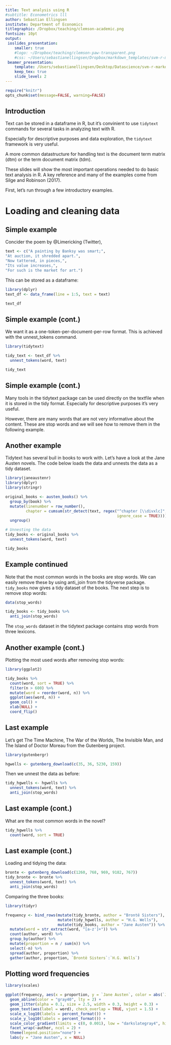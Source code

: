 ```yaml
---
title: Text analysis using R
#subtitle: Econometrics lll
author: Sebastian Ellingsen
institute: Department of Economics
titlegraphic: /Dropbox/teaching/clemson-academic.png
fontsize: 10pt
output:
 ioslides_presentation:
    smaller: true
    #logo: ~/Dropbox/teaching/clemson-paw-transparent.png
    #css: ~/Users/sebastianellingsen/Dropbox/markdown_templates/svm-r-markdown-templates-master/svm-ioslides-css.css    
 beamer_presentation:
    template: /Users/sebastianellingsen/Desktop/Datascience/svm-r-markdown-templates-master/svm-latex-beamer.tex
    keep_tex: true
    slide_level: 2
---
```

 


```r
require("knitr")
opts_chunk$set(message=FALSE, warning=FALSE)
```



## Introduction
Text can be stored in a dataframe in R, but it's convinient to use `tidytext` commands for several tasks in analyzing text with R.

Especially for descriptive purposes and data exploration, the `tidytext` framework is very useful.

A more common datastructure for handling text is the document term matrix (dtm) or the term document matrix (tdm). 

These slides will show the most important operations needed to do basic text analysis in R. A key reference and many of the examples come from Silge and Robinson (2017).

First, let's run through a few introductory examples.

# Loading and cleaning data

## Simple example

Concider the poem by @Limericking (Twitter),
```r
text <- c("A painting by Banksy was smart;",
"At auction, it shredded apart.",
"Now tattered, in pieces,",
"Its value increases,",
"For such is the market for art.")


```

This can be stored as a dataframe:
```r
library(dplyr)
text_df <- data_frame(line = 1:5, text = text)

text_df
```
 

## Simple example (cont.)

We want it as a one-token-per-document-per-row format. This is achieved with the unnest_tokens command.

```r
library(tidytext)

tidy_text <- text_df %>%
  unnest_tokens(word, text)

tidy_text
```



## Simple example (cont.)

Many tools in the tidytext package can be used directly on the textfile when it is stored in the tidy format. Especially for descriptive purposes it's very useful.

However, there are many words that are not very informative about the content. These are stop words and we will see how to remove them in the following example. 


## Another example

Tidytext has several buil in books to work with. Let's have a look at the Jane Austen novels. The code below loads the data and unnests the data as a tidy dataset. 


```r

library(janeaustenr)
library(dplyr)
library(stringr)

original_books <- austen_books() %>%
  group_by(book) %>%
  mutate(linenumber = row_number(),
         chapter = cumsum(str_detect(text, regex("^chapter [\\divxlc]",
                                                 ignore_case = TRUE)))) %>%
  ungroup()

# Unnesting the data
tidy_books <- original_books %>%
  unnest_tokens(word, text)

tidy_books


```


## Example continued

Note that the most common words in the books are stop words. We can easily remove these by using anti_join from the tidyverse package. `tidy_books` now gives a tidy dataset of the books. The next step is to remove stop words:

```r
data(stop_words)

tidy_books <- tidy_books %>%
  anti_join(stop_words)

```


The `stop_words` dataset in the tidytext package contains stop words from three lexicons. 


## Another example (cont.)
Plotting the most used words after removing stop words:
```r
library(ggplot2)

tidy_books %>%
  count(word, sort = TRUE) %>%
  filter(n > 600) %>%
  mutate(word = reorder(word, n)) %>%
  ggplot(aes(word, n)) +
  geom_col() +
  xlab(NULL) +
  coord_flip()

```


## Last example

Let’s get The Time Machine, The War of the Worlds, The Invisible Man, and The Island of Doctor Moreau from the Gutenberg project.

```r

library(gutenbergr)

hgwells <- gutenberg_download(c(35, 36, 5230, 159))

```

Then we unnest the data as before:
```r

tidy_hgwells <- hgwells %>%
  unnest_tokens(word, text) %>%
  anti_join(stop_words)

```


## Last example (cont.)

What are the most common words in the novel?

```r
tidy_hgwells %>%
  count(word, sort = TRUE)

```

## Last example (cont.)

Loading and tidying the data:
```r
bronte <- gutenberg_download(c(1260, 768, 969, 9182, 767))
tidy_bronte <- bronte %>%
  unnest_tokens(word, text) %>%
  anti_join(stop_words)

```


Comparing the three books:
```r
library(tidyr)

frequency <- bind_rows(mutate(tidy_bronte, author = "Brontë Sisters"),
                       mutate(tidy_hgwells, author = "H.G. Wells"), 
                       mutate(tidy_books, author = "Jane Austen")) %>% 
  mutate(word = str_extract(word, "[a-z']+")) %>%
  count(author, word) %>%
  group_by(author) %>%
  mutate(proportion = n / sum(n)) %>% 
  select(-n) %>% 
  spread(author, proportion) %>% 
  gather(author, proportion, `Brontë Sisters`:`H.G. Wells`)
```


 
## Plotting word frequencies
```r
library(scales)

ggplot(frequency, aes(x = proportion, y = `Jane Austen`, color = abs(`Jane Austen` - proportion))) +
  geom_abline(color = "gray40", lty = 2) +
  geom_jitter(alpha = 0.1, size = 2.5, width = 0.3, height = 0.3) +
  geom_text(aes(label = word), check_overlap = TRUE, vjust = 1.5) +
  scale_x_log10(labels = percent_format()) +
  scale_y_log10(labels = percent_format()) +
  scale_color_gradient(limits = c(0, 0.001), low = "darkslategray4", high = "gray75") +
  facet_wrap(~author, ncol = 2) +
  theme(legend.position="none") +
  labs(y = "Jane Austen", x = NULL)
```






<!-- # Sentiment analysis -->


<!-- ## Sentiment analysis -->

<!-- Often researcher are interested in finding features of text such as the sentiment, but they are constrained in some way. -->

<!-- Here we cover dictionary based sentiment analysis which is the most straight forward way of doing sentiment analysis. -->

<!-- The idea is to exploit hand coded collections of words that are termed positive/negative and look how often these occur in a given document. -->

<!-- This can easily be done in a tidyverse setting using dictionaries as well as join operations. -->



<!-- ## Dictionaries -->

<!-- ```{r, echo=TRUE, results='hide'} -->

<!-- library(tidytext) -->

<!-- sentiments -->

<!-- get_sentiments("afinn") -->
<!-- get_sentiments("bing") -->
<!-- get_sentiments("nrc") -->

<!-- ``` -->



<!-- ## Sentiment analysis - Example -->

<!-- ```{r, echo=TRUE, results='hide'} -->
<!-- library(janeaustenr) -->
<!-- library(dplyr) -->
<!-- library(stringr) -->

<!-- tidy_books <- austen_books() %>% -->
<!--   group_by(book) %>% -->
<!--   mutate(linenumber = row_number(), -->
<!--          chapter = cumsum(str_detect(text, regex("^chapter [\\divxlc]", -->
<!--                                                  ignore_case = TRUE)))) %>% -->
<!--   ungroup() %>% -->
<!--   unnest_tokens(word, text) -->


<!-- ``` -->


<!-- ## How many words are associated with joy? -->
<!-- ```{r, echo=TRUE, results='hide'} -->

<!-- nrc_joy <- get_sentiments("nrc") %>% -->
<!--   filter(sentiment == "joy") -->

<!-- tidy_books %>% -->
<!--   filter(book == "Emma") %>% -->
<!--   inner_join(nrc_joy) %>% -->
<!--   count(word, sort = TRUE) -->

<!-- ``` -->



<!-- ## How does the sentiment change throughout the novel? -->
<!-- ```{r, echo=TRUE, results='hide'} -->

<!-- library(tidyr) -->

<!-- jane_austen_sentiment <- tidy_books %>% -->
<!--   inner_join(get_sentiments("bing")) %>% -->
<!--   count(book, index = linenumber %/% 80, sentiment) %>% -->
<!--   spread(sentiment, n, fill = 0) %>% -->
<!--   mutate(sentiment = positive - negative) -->

<!-- ``` -->


<!-- ## Making a wordcloud of words in Sense & Sensibility -->
<!-- ```{r, echo=TRUE, results='hide'} -->
<!-- tidy_books <- austen_books() %>% -->
<!--   group_by(book) %>% -->
<!--   filter(book=="Sense & Sensibility") %>% -->
<!--   mutate(linenumber = row_number(), -->
<!--          chapter = cumsum(str_detect(text, regex("^chapter [\\divxlc]", -->
<!--                                                  ignore_case = TRUE)))) %>% -->
<!--   ungroup() %>% -->
<!--   unnest_tokens(word, text) -->


<!-- ``` -->


<!-- ## Making a wordcloud -->
<!-- ```{r, echo=FALSE, results='hide'} -->
<!-- library(wordcloud) -->

<!-- tidy_books %>% -->
<!--   count(word) %>% -->
<!--   with(wordcloud(word, n, max.words = 100)) -->


<!-- ``` -->


<!-- ## Removing stop words -->
<!-- ```{r, echo=FALSE, results='hide'} -->
<!-- library(wordcloud) -->

<!-- tidy_books %>% -->
<!--   anti_join(stop_words) %>% -->
<!--   count(word) %>% -->
<!--   with(wordcloud(word, n, max.words = 100)) -->


<!-- ``` -->





<!-- # Analysing term frequency -->


<!-- This code sums up total words and frequency of each word by book and then joins the two. -->
<!-- ```{r, echo=TRUE, results='hide'} -->

<!-- library(dplyr) -->
<!-- library(janeaustenr) -->
<!-- library(tidytext) -->

<!-- book_words <- austen_books() %>% -->
<!--   unnest_tokens(word, text) %>% -->
<!--   count(book, word, sort = TRUE) %>% -->
<!--   ungroup() -->

<!-- total_words <- book_words %>% -->
<!--   group_by(book) %>% -->
<!--   summarize(total = sum(n)) -->

<!-- book_words <- left_join(book_words, total_words) -->

<!-- book_words -->

<!-- ``` -->






<!-- # Analysing term frequency -->


<!-- ```{r, echo=TRUE, results='hide'} -->

<!-- library(ggplot2) -->

<!-- ggplot(book_words, aes(n/total, fill = book)) + -->
<!--   geom_histogram(show.legend = FALSE) + -->
<!--   xlim(NA, 0.0009) + -->
<!--   facet_wrap(~book, ncol = 2, scales = "free_y") + theme_void() -->

<!-- ``` -->





<!-- # n-grams -->

<!-- ## Bigrams -->
<!-- ```{r, echo=TRUE, results='hide'} -->

<!-- library(dplyr) -->
<!-- library(tidytext) -->
<!-- library(janeaustenr) -->

<!-- austen_bigrams <- austen_books() %>% -->
<!--   unnest_tokens(bigram, text, token = "ngrams", n = 2) -->

<!-- austen_bigrams -->


<!-- ``` -->



<!-- ```{r, echo=TRUE, results='hide'} -->

<!-- austen_bigrams %>% -->
<!--   count(bigram, sort = TRUE) -->

<!-- ``` -->



<!-- ## Remove cases where either is a stopword -->
<!-- ```{r, echo=TRUE, results='hide'} -->

<!-- library(tidyr) -->

<!-- bigrams_separated <- austen_bigrams %>% -->
<!--   separate(bigram, c("word1", "word2"), sep = " ") -->

<!-- bigrams_filtered <- bigrams_separated %>% -->
<!--   filter(!word1 %in% stop_words$word) %>% -->
<!--   filter(!word2 %in% stop_words$word) -->

<!-- # new bigram counts: -->
<!-- bigram_counts <- bigrams_filtered %>% -->
<!--   count(word1, word2, sort = TRUE) -->

<!-- bigram_counts -->
<!-- ``` -->


<!-- We can reunite the bigrams after having removed the stopwords: -->

<!-- ```{r, echo=TRUE, results='hide'} -->

<!-- bigrams_united <- bigrams_filtered %>% -->
<!--   unite(bigram, word1, word2, sep = " ") -->

<!-- bigrams_united -->
<!-- ``` -->


<!-- ## We can analyze word frequency using bigrams: -->

<!-- ```{r, echo=TRUE, results='hide'} -->

<!-- bigram_tf_idf <- bigrams_united %>% -->
<!--   count(book, bigram) %>% -->
<!--   bind_tf_idf(bigram, book, n) %>% -->
<!--   arrange(desc(tf_idf)) -->

<!-- bigram_tf_idf -->
<!-- ``` -->


<!-- Note: the larger the n-gram the more sparse your data will become. Usually better with large datasets. -->













<!-- # Other text formats -->


<!-- ## Other text formats -->

<!-- Most methods used when doing text analysis are not suitable to run on the token format. -->

<!-- Usually, to input text data into functions and algorithms one needs to store the texts as a corpus. -->

<!-- Here we'll have a look at how you can store, pre-process and use this format for various text mining tasks. -->



<!-- ## Loading data -->


<!-- Going from a vector to a corpus. -->
<!-- ```{r, echo=TRUE, results='hide'} -->
<!-- library(tm) -->
<!-- library(tidyverse) -->

<!-- data(USCongress, package = "RTextTools") -->
<!-- uscongress <- USCongress$text -->

<!-- uscongress_source <- VectorSource(USCongress) -->
<!-- uscongress_corpus <-VCorpus(uscongress_source) -->

<!-- ``` -->

<!-- Let's print the 7th text in the corpus. -->
<!-- ```{r, echo=TRUE, results='hide'} -->

<!-- cont <- content(uscongress_corpus[[6]]) -->

<!-- cont[[7]] -->

<!-- ``` -->


<!-- Going from a dataframe to a corpus. This is more tedious. -->

<!-- Column one must be called doc_id and contain a unique string for each row. Column two must be called text with "UTF-8" encoding (pretty standard). Any other columns, 3+ are considered metadata and will be retained as such. -->

<!-- So the transformation will only work if we rename the variables. -->

<!-- ```{r, echo=TRUE, results='hide'} -->
<!-- data(USCongress, package = "RTextTools") -->

<!-- USCongress <- USCongress %>% -->
<!--   select(ID, text, major) %>% -->
<!--   rename(doc_id = ID) -->

<!-- df_source<-DataframeSource(USCongress) -->
<!-- uscongress_corpus<-VCorpus(df_source) -->

<!-- meta(uscongress_corpus) -->


<!-- ``` -->

<!-- We see that the metadata is what we, down the line are interested in predicting. -->


<!-- ## Common cleaning functions from tm -->

<!-- There are a bunch of common cleaning functions that are built into the *tm* package. -->

<!-- This is very useful because it simplifies the data substantially. Depending on the task at hand, several different ways of cleaning data can be attempted. -->

<!-- Let's continue working with the corpus of US congress bills we loaded from the dataframe in the previous example. -->

<!-- The tm package provides a function *tm_map()* to apply cleaning functions to an entire corpus, making the cleaning steps easier. -->


<!-- ## Common cleaning functions from tm -->

<!-- Let's build a function that cleans the corpus and run it on the USCongress corpus. -->

<!-- ```{r, echo=TRUE, results='hide'} -->

<!-- # Alter the function code to match the instructions -->
<!-- clean_corpus <- function(corpus) { -->
<!--   # Remove punctuation -->
<!--   corpus <- tm_map(corpus, removePunctuation) -->
<!--   # Transform to lower case -->
<!--   corpus <- tm_map(corpus, content_transformer(tolower)) -->
<!--   # Add more stopwords -->
<!--   corpus <- tm_map(corpus, removeWords, c(stopwords("en"))) -->
<!--   # Strip whitespace -->
<!--   corpus <- tm_map(corpus, stripWhitespace) -->
<!--   return(corpus) -->
<!-- } -->

<!-- clean_corpus <- clean_corpus(uscongress_corpus) -->

<!-- ``` -->


<!-- It's possible to add words to the list of stopwords to customize it to a given application. -->

<!-- The USCongress corpus usually has words like "mr speaker", "madam", "gentleman" etc. Let's remove them since provide very little predictive power. -->

<!-- ```{r, echo=TRUE, results='hide'} -->

<!-- corpus <- tm_map(corpus, removeWords, c(stopwords("en"), "mr speaker", "madam", "gentleman")) -->

<!-- ``` -->


<!-- Many operations require document term or term document matrices as inputs. Let's see how they can be reshaped. -->

<!-- We can also reshape the document term matrix as a matrix to inspect it. However, it takes a lot of memory. -->


<!-- ```{r, echo=TRUE, results='hide'} -->

<!-- coffee_dtm<-DocumentTermMatrix(clean_corpus) -->

<!-- coffee_m<-as.matrix(coffee_dtm) -->

<!-- dim(coffee_m) -->

<!-- ``` -->

<!-- By inspecting it we can see that the matrix has a high dimension and is very sparse. -->

<!-- Let's look at a term document matrix. -->

<!-- ```{r, echo=TRUE, results='hide'} -->

<!-- coffee_dtm<-TermDocumentMatrix(clean_corpus) -->

<!-- coffee_m<-as.matrix(coffee_dtm) -->

<!-- dim(coffee_m) -->

<!-- ``` -->

<!-- We see it's the same matrix just inverted. Different algorithms work with DTM or TDM as inputs. -->




































<!-- ## Loading the `AssociatedPress` package -->


<!-- ```{r, echo=TRUE, results='hide'} -->
<!-- library(tm) -->

<!-- data("AssociatedPress", package = "topicmodels") -->
<!-- AssociatedPress -->
<!-- ``` -->

<!-- We see that this dataset contains 2246 documents (each of them an AP article) and 10473 terms (distinct words). Notice that this DTM is 99% sparse (99% of document-word pairs are zero). -->


<!-- ## Can be organized as tidy text using `tidy` -->

<!-- ```{r, echo=TRUE, results='hide'} -->
<!-- library(dplyr) -->
<!-- library(tidytext) -->

<!-- ap_td <- tidy(AssociatedPress) -->
<!-- ap_td -->

<!-- ``` -->


<!-- ## Can be organized as tidy text using `tidy` -->

<!-- ```{r, echo=TRUE, results='hide'} -->
<!-- library(dplyr) -->
<!-- library(tidytext) -->

<!-- ap_td <- tidy(AssociatedPress) -->
<!-- ap_td -->

<!-- ``` -->



<!-- # Topic modeling -->


<!-- ## Topic modeling -->

<!-- Start by running the latent drichlet model for the associated press dataset. -->

<!-- ```{r, echo=TRUE, results='hide'} -->
<!-- library(topicmodels) -->

<!-- data("AssociatedPress") -->
<!-- AssociatedPress -->

<!-- #ap_td <- tidy(AssociatedPress) -->

<!-- ap_td %>% -->
<!--   cast_dtm(document, term, count) -->


<!-- ``` -->


<!-- ```{r, echo=TRUE, results='hide'} -->
<!-- ap_lda <- LDA(AssociatedPress, k = 2, control = list(seed = 1234)) -->
<!-- ap_lda -->
<!-- ``` -->


<!-- ## Topic modeling -->


<!-- The results can be tidied in order to use tidy tools. -->
<!-- ```{r, echo=TRUE, results='hide'} -->
<!-- library(tidytext) -->

<!-- ap_topics <- tidy(ap_lda, matrix = "beta") -->
<!-- ap_topics -->
<!-- ``` -->



<!-- # Visualizing the results -->

<!-- The two categories seem to be about politics and the economy. -->
<!-- ```{r, echo=TRUE, results='hide'} -->
<!-- library(ggplot2) -->
<!-- library(dplyr) -->

<!-- ap_top_terms <- ap_topics %>% -->
<!--   group_by(topic) %>% -->
<!--   top_n(10, beta) %>% -->
<!--   ungroup() %>% -->
<!--   arrange(topic, -beta) -->

<!-- ap_top_terms %>% -->
<!--   mutate(term = reorder(term, beta)) %>% -->
<!--   ggplot(aes(term, beta, fill = factor(topic))) + -->
<!--   geom_col(show.legend = FALSE) + -->
<!--   facet_wrap(~ topic, scales = "free") + -->
<!--   coord_flip() -->

<!-- ``` -->



<!-- # Document topic probabilities -->


<!-- ```{r, echo=TRUE, results='hide'} -->

<!-- ap_documents <- tidy(ap_lda, matrix = "gamma") -->
<!-- ap_documents -->


<!-- ``` -->


<!-- ## Text analysis: supervised classification -->

<!-- # Initialization -->


<!-- ```{r, echo=TRUE, results='hide'} -->

<!-- library(tidyverse) -->
<!-- library(tidytext) -->
<!-- library(stringr) -->
<!-- library(caret) -->
<!-- library(tm) -->

<!-- set.seed(1234) -->
<!-- theme_set(theme_minimal()) -->


<!-- ``` -->


<!-- ```{r, echo=TRUE, results='hide'} -->

<!-- data(USCongress, package = "RTextTools") -->

<!-- (congress <- as_tibble(USCongress) %>% -->
<!--     mutate(text = as.character(text))) -->


<!-- ``` -->




<!-- # Reducing model complexity -->

<!-- Convert to tidy dataframe, then remove numbers, remove stop words, lastly we stem the dataset. -->
<!-- ```{r, echo=TRUE, results='hide'} -->

<!-- (congress_tokens <- congress %>% -->
<!--    unnest_tokens(output = word, input = text) %>% -->
<!--    # remove numbers -->
<!--    filter(!str_detect(word, "^[0-9]*$")) %>% -->
<!--    # remove stop words -->
<!--    anti_join(stop_words) %>% -->
<!--    # stem the words -->
<!--    mutate(word = SnowballC::wordStem(word))) -->

<!-- ``` -->

<!-- Note: we can plot wordclouds without using the -->

<!-- We need the data as a document term matrix in order to use learning algorithms. -->
<!-- ```{r, echo=TRUE, results='hide'} -->

<!-- (congress_dtm <- congress_tokens %>% -->
<!--    # get count of each token in each document -->
<!--    count(ID, word) %>% -->
<!--    # create a document-term matrix with all features and tf weighting -->
<!--    cast_dtm(document = ID, term = word, value = n)) -->

<!-- congress_dtm <- removeSparseTerms(congress_dtm, sparse = .99) -->

<!-- ``` -->




<!-- # Exploratory analysis -->

<!-- Tidytext methods are very useful for exploratory analysis. -->


<!-- ```{r, echo=TRUE, results='hide'} -->

<!-- congress_tfidf <- congress_tokens %>% -->
<!--    count(major, word) %>% -->
<!--    bind_tf_idf(word, major, n) -->


<!-- ``` -->




<!-- ```{r, echo=TRUE, results='hide'} -->

<!-- plot_congress <- congress_tfidf %>% -->
<!--   arrange(desc(tf_idf)) %>% -->
<!--   mutate(word = factor(word, levels = rev(unique(word)))) -->

<!-- # graph the top 10 tokens for 4 categories -->
<!-- plot_congress %>% -->
<!--   filter(major %in% c(1, 2, 3, 6)) %>% -->
<!--   mutate(major = factor(major, levels = c(1, 2, 3, 6), -->
<!--                         labels = c("Macroeconomics", "Civil Rights", -->
<!--                                    "Health", "Education"))) %>% -->
<!--   group_by(major) %>% -->
<!--   top_n(10) %>% -->
<!--   ungroup() %>% -->
<!--   ggplot(aes(word, tf_idf)) + -->
<!--   geom_col() + -->
<!--   labs(x = NULL, y = "tf-idf") + -->
<!--   facet_wrap(~major, scales = "free") + -->
<!--   coord_flip() -->

<!-- ``` -->




<!-- We are now interested in predicting the category using the most common words. -->

<!-- ```{r, echo=TRUE, results='hide'} -->

<!-- #congress_rf <- train(x = as.matrix(congress_dtm), -->
<!-- #                     y = factor(congress$major), -->
<!-- #                     method = "rf", -->
<!-- #                     ntree = 10, -->
<!-- #                     trControl = trainControl(method = "oob")) -->

<!-- #congress_rf$finalModel -->


<!--   congress_rf_2000 <- train(x = as.matrix(congress_dtm), -->
<!--                            y = factor(congress$major), -->
<!--                            method = "rf", -->
<!--                            ntree = 10, -->
<!--                            trControl = trainControl(method = "oob")) -->
<!-- ``` -->



<!-- ```{r, echo=TRUE, results='hide'} -->

<!-- library(randomForest) -->
<!-- varImpPlot(congress_rf_2000$finalModel) -->

<!-- ``` -->



<!-- # notes -->
<!-- A common practice is to keep only the words within each document i with tf-idf scores above some rank or cutoff. -->


<!-- final step that is commonly used to reduce the feature space is stemming: -->


<!-- remove words with lower than ... itdf score -->



<!-- all these tricks reduce the dimensionality of the data and makes it less computationally costly to conduct prediction. -->


<!-- igoring the order of words is sometimes called the bag of words approach -->


<!-- A phrase of length n is referred to as an n-gram -->
<!-- costly to use high n-grams -->
<!-- Best practice in many cases is to begin analysis by focusing on single words. Given the accuracy obtained with words alone, one can then evaluate if it is worth the extra time to move on to 2-grams or 3-grams. -->

<!-- hva er strukturen? -->
<!-- fjerne ord som dukker opp hele tiden, fa en matrix som er mindre sparse. -->
<!-- sa lag en wordcloud -->


<!-- If instead there is a highly -->
<!-- non-linear and complex relationship between the features and the response -->
<!-- as indicated by model (8.9), then decision trees may outperform classical -->
<!-- approaches. -->

<!-- idea: groseclose and gentzkow papers, what politicians do the newspapers sound more like? -->
<!-- predict party affiliation using speech, then compare predictive terms to newspapers -->

<!-- might be highly non-linear, the feature space is very sparse, outcome is binary, -->
<!-- however, it has the flavor of a supervised learning problem because I observe the -->
<!-- outcomes in the training set -->

<!-- two methods commonly used in this setting, support vector machine and random forrest classification -->

<!-- basic algorithm: pre-processing, cross-validation, find predictive words, predict -->
<!--                  party affiliation of newspapers -->





